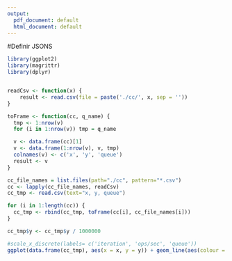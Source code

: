 ```yaml
---
output:
  pdf_document: default
  html_document: default
---
```


#Definir JSONS
```r
library(ggplot2)
library(magrittr)
library(dplyr)


readCsv <- function(x) {
    result <- read.csv(file = paste('./cc/', x, sep = ''))
}

toFrame <- function(cc, q_name) {
  tmp <- 1:nrow(v)
  for (i in 1:nrow(v)) tmp = q_name

  v <- data.frame(cc)[1]
  v <- data.frame(1:nrow(v), v, tmp)
  colnames(v) <- c('x', 'y', 'queue')
  result <- v
}

cc_file_names = list.files(path="./cc", pattern="*.csv")
cc <- lapply(cc_file_names, readCsv)
cc_tmp <- read.csv(text="x, y, queue")

for (i in 1:length(cc)) {
  cc_tmp <- rbind(cc_tmp, toFrame(cc[i], cc_file_names[i]))
}

cc_tmp$y <- cc_tmp$y / 1000000 

#scale_x_discrete(labels= c('iteration', 'ops/sec', 'queue'))
ggplot(data.frame(cc_tmp), aes(x = x, y = y)) + geom_line(aes(colour = queue)) + xlab('iteration') + ylab('milhões ops/sec') + scale_x_continuous(breaks = round(seq(min(cc_tmp$x), max(cc_tmp$x), by = 1),1))

```


